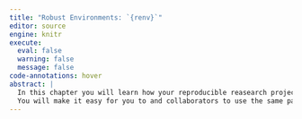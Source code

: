 ```yaml
---
title: "Robust Environments: `{renv}`"
editor: source
engine: knitr
execute:
  eval: false
  warning: false
  message: false
code-annotations: hover
abstract: |
  In this chapter you will learn how your reproducible reasearch project becomes robust against different package versions.
  You will make it easy for you to and collaborators to use the same package versions in your joint project.
---
```

